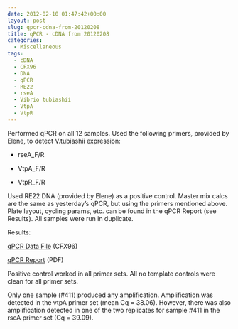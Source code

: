 ```yaml
---
date: 2012-02-10 01:47:42+00:00
layout: post
slug: qpcr-cdna-from-20120208
title: qPCR - cDNA from 20120208
categories:
  - Miscellaneous
tags:
  - cDNA
  - CFX96
  - DNA
  - qPCR
  - RE22
  - rseA
  - Vibrio tubiashii
  - VtpA
  - VtpR
---
```


Performed qPCR on all 12 samples. Used the following primers, provided by Elene, to detect V.tubiashii expression:




    
  * rseA_F/R

    
  * VtpA_F/R

    
  * VtpR_F/R



Used RE22 DNA (provided by Elene) as a positive control. Master mix calcs are the same as yesterday's qPCR, but using the primers mentioned above. Plate layout, cycling params, etc. can be found in the qPCR Report (see Results). All samples were run in duplicate.

Results:

[qPCR Data File](https://eagle.fish.washington.edu/Arabidopsis/qPCR/CFX96/Roberts%20Lab_2012-02-09%2016-32-12_CC009827.pcrd) (CFX96)

[qPCR Report](https://eagle.fish.washington.edu/Arabidopsis/qPCR/CFX96/Roberts%20Lab_2012-02-09%2016-32-12_CC009827.pdf) (PDF)

Positive control worked in all primer sets. All no template controls were clean for all primer sets.

Only one sample (#411) produced any amplification. Amplification was detected in the vtpA primer set (mean Cq = 38.06). However, there was also amplification detected in one of the two replicates for sample #411 in the rseA primer set (Cq = 39.09).
